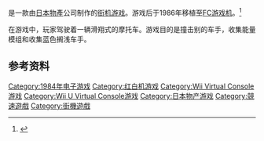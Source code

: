 {{NoteTA
| G1=Games
}}
{{Infobox VG
| title = 霹雳机车
| image =
| caption =
| japanese = セクターゾーン
| english = Seicross
| original =
| official = {{vgrelease|}}
| common = {{vgrelease|}}
| genre = [[競速遊戲|競速遊戲]]
| platforms = [[FC遊戲機|FC遊戲機]]<br />[[街機|街機]]
| developer = [[日本物產|日本物產]]
| publisher = [[日本物產|日本物產]]
| distributor = {{vgrelease|}}
| series =
| engine =
| modes = [[單人電子遊戲|單人電子遊戲]]
| released = 1984年
| shutdown = {{vgrelease|}}
| onlinegame =
| director =
| producer =
| designer =
| writer =
| programmer =
| composer =
| artist =
}}

{{vgname|霹雳机车|ja=セクターゾーン|en=Seicross|diff=yes}}是一款由[[日本物產|日本物產]]公司制作的[[街机游戏|街机游戏]]。游戏后于1986年移植至[[FC游戏机|FC游戏机]]。<ref name="gamefaqs">{{cite web| url = http://www.gamefaqs.com/nes/587601-seicross/data| title = Release information| publisher = [[GameFAQs|GameFAQs]]| date = | accessdate = 2015-07-20| archive-date = 2016-04-11| archive-url = https://web.archive.org/web/20160411213115/http://www.gamefaqs.com/nes/587601-seicross/data| dead-url = no}}</ref>

在游戏中，玩家驾驶着一辆滑翔式的摩托车。游戏目的是撞击别的车手，收集能量模组和收集蓝色搁浅车手。

== 参考资料 ==
{{Reflist}}

{{DEFAULTSORT:Sector Zone}}
[[Category:1984年电子游戏|Category:1984年电子游戏]]
[[Category:红白机游戏|Category:红白机游戏]]
[[Category:Wii_Virtual_Console游戏|Category:Wii Virtual Console游戏]]
[[Category:Wii_U_Virtual_Console游戏|Category:Wii U Virtual Console游戏]]
[[Category:日本物产游戏|Category:日本物产游戏]]
[[Category:競速遊戲|Category:競速遊戲]]
[[Category:街機遊戲|Category:街機遊戲]]

{{racing-videogame-stub}}